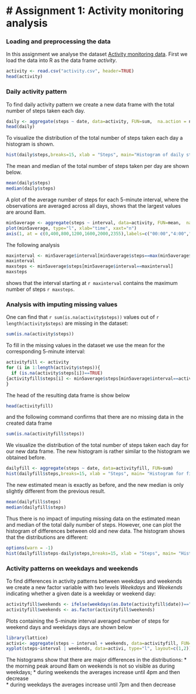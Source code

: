 # Assignment 1: Activity monitoring analysis
========================================================

### Loading and preprocessing the data

In this assignment we analyse the dataset  [Activity monitoring data][refdat]. First we load the data into R as the data frame *activity*.
```r
activity <- read.csv("activity.csv", header=TRUE)
head(activity)
```
### Daily activity pattern

To find daily activity pattern we create a new data frame with the total number of steps taken each day.

```r
daily <- aggregate(steps ~ date, data=activity, FUN=sum,  na.action = na.omit)
head(daily)
```
To visualize the distribution  of the total number of steps taken each day a histogram is shown.

```r
hist(daily$steps,breaks=15, xlab = "Steps", main="Histogram of daily steps")
```

The mean and median of the total number of steps taken per day are shown below.
```r
mean(daily$steps)
median(daily$steps)
```
A plot of the average number of steps for each 5-minute interval, where the observations are averaged across all days, shows that the largest values are around 8am.
```r
min5average <- aggregate(steps ~ interval, data=activity, FUN=mean,  na.action = na.omit)
plot(min5average, type="l", xlab="time", xaxt="n")
axis(1, at = c(0,400,800,1200,1600,2000,2355),labels=c("00:00","4:00","8:00","12:00","16:00","20:00","24:00"))
```

The following analysis
```r
maxinterval <- min5average$interval[min5average$steps==max(min5average$steps)]
maxinterval
maxsteps <- min5average$steps[min5average$interval==maxinterval]
maxsteps
```
shows that the interval starting at `r maxinterval` contains the maximum number of steps `r maxsteps`.

### Analysis with imputing missing values

One can find that `r sum(is.na(activity$steps))`  values out of `r length(activity$steps)` are missing in the dataset: 
```r
sum(is.na(activity$steps)) 
```

To fill in the missing values in the dataset we use the mean for the corresponding 5-minute interval:

```r
activityfill <- activity
for (i in 1:length(activity$steps)){
  if (is.na(activity$steps[i])==TRUE)
{activityfill$steps[i] <- min5average$steps[min5average$interval==activity$interval[i]]}
}
```
The head of the resulting data frame is show below
```r
head(activityfill)
```

and the following command confirms that there are no missing data in the created data frame 
```r
sum(is.na(activityfill$steps)) 
```

We visualize the distribution  of the total number of steps taken each day for our new data frame. The new histogram is rather similar to the histogram we obtained before.

```r
dailyfill <- aggregate(steps ~ date, data=activityfill, FUN=sum)
hist(dailyfill$steps,breaks=15, xlab = "Steps", main= "Histogram for filled data")
```

The new estimated mean is exactly as before, and the new median is only slightly different from the previous result.
```r
mean(dailyfill$steps)
median(dailyfill$steps)
```

Thus there is no impact of imputing missing data on the estimated mean and median of the total daily number of steps. However, one can  plot the histogram of differences between old and new data. The histogram shows that the distributions are different: 

```r
options(warn = -1)
hist(dailyfill$steps-daily$steps,breaks=15, xlab = "Steps", main= "Histogram for differences")
```

### Activity patterns on weekdays and weekends

To find differences in activity patterns between weekdays and weekends we create a new factor variable with two levels *Weekdays* and *Weekends*  indicating whether a given date is a weekday or weekend day:
```r
activityfill$weekends <- ifelse(weekdays(as.Date(activityfill$date))=="Saturday" | weekdays(as.Date(activityfill$date))=="Sunday", "Weekend","Weekday")
activityfill$weekends <- as.factor(activityfill$weekends)
```

Plots containing the 5-minute interval averaged number of steps for  weekend days and weekdays days are shown below


```r
library(lattice)
activi<- aggregate(steps ~ interval + weekends, data=activityfill, FUN=mean)
xyplot(steps~interval | weekends, data=activi, type="l", layout=c(1,2))
```


The histograms show that there are major differences in the distributions: 
* the morning peak around 8am on weekends is not so visible as during weekdays;
* during weekends the averages increase until 4pm and then decrease  
* during weekdays the averages increase until 7pm and then decrease 


[refdat]: https://d396qusza40orc.cloudfront.net/repdata%2Fdata%2Factivity.zip